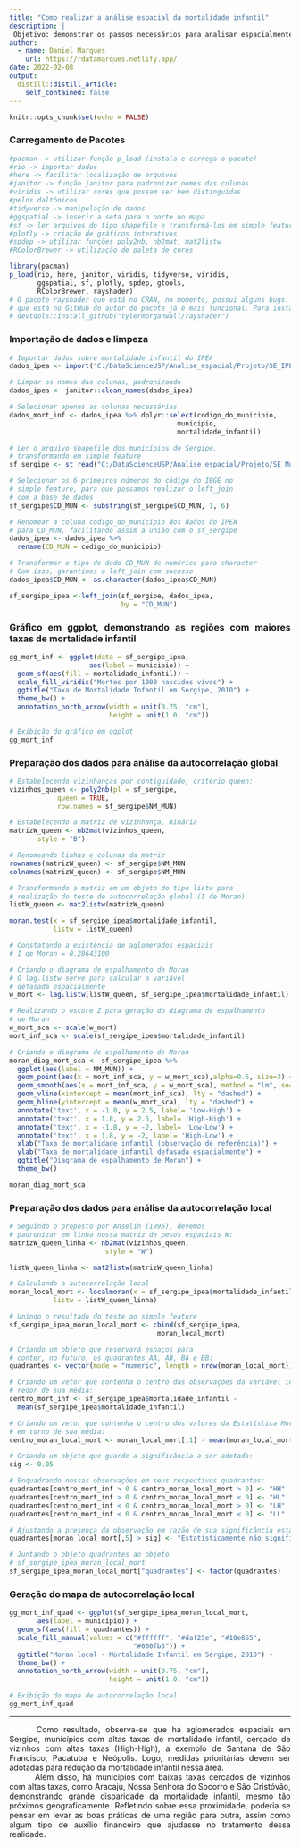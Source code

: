 ```yaml
---
title: "Como realizar a análise espacial da mortalidade infantil"
description: |
 Objetivo: demonstrar os passos necessários para analisar espacialmente dados de mortalidade infantil 
author:
  - name: Daniel Marques
    url: https://rdatamarques.netlify.app/
date: 2022-02-08
output:
  distill::distill_article:
    self_contained: false
---
```



```r
knitr::opts_chunk$set(echo = FALSE)
```

<style>
body {
text-align: justify}
</style>

### Carregamento de Pacotes

```r
#pacman -> utilizar função p_load (instala e carrega o pacote)
#rio -> importar dados
#here -> facilitar localização de arquivos
#janitor -> função janitor para padronizar nomes das colunas
#viridis -> utilizar cores que possam ser bem distinguidas 
#pelos daltônicos
#tidyverse -> manipulação de dados
#ggspatial -> inserir a seta para o norte no mapa
#sf -> ler arquivos do tipo shapefile e transformá-los em simple feature
#plotly -> criação de gráficos interativos
#spdep -> utilizar funções poly2nb, nb2mat, mat2listw
#RColorBrewer -> utilização de paleta de cores

library(pacman)
p_load(rio, here, janitor, viridis, tidyverse, viridis,
       ggspatial, sf, plotly, spdep, gtools, 
       RColorBrewer, rayshader)
# O pacote rayshader que está no CRAN, no momento, possui alguns bugs. A versão
# que está no GitHub do autor do pacote já é mais funcional. Para instalá-la:
# devtools::install_github("tylermorganwall/rayshader")
```

### Importação de dados e limpeza

```r
# Importar dados sobre mortalidade infantil do IPEA
dados_ipea <- import("C:/DataScienceUSP/Analise_espacial/Projeto/SE_IPEA.xlsx", which = "IDH_2010")

# Limpar os nomes das colunas, padronizando
dados_ipea <- janitor::clean_names(dados_ipea)

# Selecionar apenas as colunas necessárias
dados_mort_inf <- dados_ipea %>% dplyr::select(codigo_do_municipio,
                                          municipio,
                                          mortalidade_infantil)

# Ler o arquivo shapefile dos municípios de Sergipe,
# transformando em simple feature
sf_sergipe <- st_read("C:/DataScienceUSP/Analise_espacial/Projeto/SE_Municipios_2020.shp")

# Selecionar os 6 primeiros números do código do IBGE no 
# simple feature, para que possamos realizar o left_join 
# com a base de dados
sf_sergipe$CD_MUN <- substring(sf_sergipe$CD_MUN, 1, 6)

# Renomear a coluna codigo_do_municipio dos dados do IPEA
# para CD_MUN, facilitando assim a união com o sf_sergipe
dados_ipea <- dados_ipea %>%
  rename(CD_MUN = codigo_do_municipio)

# Transformar o tipo de dado CD_MUN de numérico para character
# Com isso, garantimos o left_join com sucesso
dados_ipea$CD_MUN <- as.character(dados_ipea$CD_MUN)

sf_sergipe_ipea <-left_join(sf_sergipe, dados_ipea, 
                            by = "CD_MUN")
```

### Gráfico em ggplot, demonstrando as regiões com maiores taxas de mortalidade infantil

```r
gg_mort_inf <- ggplot(data = sf_sergipe_ipea, 
                    aes(label = municipio)) + 
  geom_sf(aes(fill = mortalidade_infantil)) + 
  scale_fill_viridis("Mortes por 1000 nascidos vivos") +
  ggtitle("Taxa de Mortalidade Infantil em Sergipe, 2010") +
  theme_bw() +
  annotation_north_arrow(width = unit(0.75, "cm"),
                         height = unit(1.0, "cm"))

# Exibição do gráfico em ggplot
gg_mort_inf
```

### Preparação dos dados para análise da autocorrelação global

```r
# Estabelecendo vizinhanças por contiguidade, critério queen:
vizinhos_queen <- poly2nb(pl = sf_sergipe,
            queen = TRUE,
            row.names = sf_sergipe$NM_MUN)

# Estabelecendo a matriz de vizinhança, binária
matrizW_queen <- nb2mat(vizinhos_queen,
       style = "B")

# Renomeando linhas e colunas da matriz 
rownames(matrizW_queen) <- sf_sergipe$NM_MUN
colnames(matrizW_queen) <- sf_sergipe$NM_MUN

# Transformando a matriz em um objeto do tipo listw para
# realização do teste de autocorrelação global (I de Moran)
listW_queen <- mat2listw(matrizW_queen)

moran.test(x = sf_sergipe_ipea$mortalidade_infantil, 
           listw = listW_queen)

# Constatando a existência de aglomerados espaciais
# I de Moran = 0.28643100

# Criando o diagrama de espalhamento de Moran
# O lag.listw serve para calcular a variável 
# defasada espacialmente 
w_mort <- lag.listw(listW_queen, sf_sergipe_ipea$mortalidade_infantil)

# Realizando o escore Z para geração do diagrama de espalhamento
# de Moran
w_mort_sca <- scale(w_mort)
mort_inf_sca <- scale(sf_sergipe_ipea$mortalidade_infantil)

# Criando o diagrama de espalhamento de Moran
moran_diag_mort_sca <- sf_sergipe_ipea %>%
  ggplot(aes(label = NM_MUN)) +
  geom_point(aes(x = mort_inf_sca, y = w_mort_sca),alpha=0.6, size=3) +
  geom_smooth(aes(x = mort_inf_sca, y = w_mort_sca), method = "lm", se=FALSE) +
  geom_vline(xintercept = mean(mort_inf_sca), lty = "dashed") +
  geom_hline(yintercept = mean(w_mort_sca), lty = "dashed") +
  annotate('text', x = -1.8, y = 2.5, label= 'Low-High') +
  annotate('text', x = 1.8, y = 2.5, label= 'High-High') +
  annotate('text', x = -1.8, y = -2, label= 'Low-Low') +
  annotate('text', x = 1.8, y = -2, label= 'High-Low') +
  xlab("Taxa de mortalidade infantil (observação de referência)") +
  ylab("Taxa de mortalidade infantil defasada espacialmente") +
  ggtitle("Diagrama de espalhamento de Moran") +
  theme_bw()

moran_diag_mort_sca
```

### Preparação dos dados para análise da autocorrelação local

```r

# Seguindo o proposto por Anselin (1995), devemos 
# padronizar em linha nossa matriz de pesos espaciais W:
matrizW_queen_linha <- nb2mat(vizinhos_queen,
                        style = "W")

listW_queen_linha <- mat2listw(matrizW_queen_linha)

# Calculando a autocorrelação local
moran_local_mort <- localmoran(x = sf_sergipe_ipea$mortalidade_infantil, 
           listw = listW_queen_linha)

# Unindo o resultado do teste ao simple feature
sf_sergipe_ipea_moran_local_mort <- cbind(sf_sergipe_ipea, 
                                     moran_local_mort)

# Criando um objeto que reservará espaços para 
# conter, no futuro, os quadrantes AA, AB, BA e BB:
quadrantes <- vector(mode = "numeric", length = nrow(moran_local_mort))

# Criando um vetor que contenha o centro das observações da variável idh ao 
# redor de sua média:
centro_mort_inf <- sf_sergipe_ipea$mortalidade_infantil - 
  mean(sf_sergipe_ipea$mortalidade_infantil)

# Criando um vetor que contenha o centro dos valores da Estatística Moran Local 
# em torno de sua média:
centro_moran_local_mort <- moran_local_mort[,1] - mean(moran_local_mort[,1])

# Criando um objeto que guarde a significância a ser adotada:
sig <- 0.05

# Enquadrando nossas observações em seus respectivos quadrantes:
quadrantes[centro_mort_inf > 0 & centro_moran_local_mort > 0] <- "HH"
quadrantes[centro_mort_inf > 0 & centro_moran_local_mort < 0] <- "HL"
quadrantes[centro_mort_inf < 0 & centro_moran_local_mort > 0] <- "LH"
quadrantes[centro_mort_inf < 0 & centro_moran_local_mort < 0] <- "LL"

# Ajustando a presença da observação em razão de sua significância estatística:
quadrantes[moran_local_mort[,5] > sig] <- "Estatisticamente_não_significante"

# Juntando o objeto quadrantes ao objeto 
# sf_sergipe_ipea_moran_local_mort
sf_sergipe_ipea_moran_local_mort["quadrantes"] <- factor(quadrantes)
```

### Geração do mapa de autocorrelação local

```r
gg_mort_inf_quad <- ggplot(sf_sergipe_ipea_moran_local_mort, 
       aes(label = municipio)) + 
  geom_sf(aes(fill = quadrantes)) + 
  scale_fill_manual(values = c("#ffffff", "#daf25e", "#10e855",
                               "#000fb3")) +
  ggtitle("Moran local - Mortalidade Infantil em Sergipe, 2010") +
  theme_bw() +
  annotation_north_arrow(width = unit(0.75, "cm"),
                         height = unit(1.0, "cm"))

# Exibição do mapa de autocorrelação local
gg_mort_inf_quad
```


***

<span style="color: white">AAAA</span> Como resultado, observa-se que há aglomerados espaciais em Sergipe, municípios com altas taxas de mortalidade infantil, cercado de vizinhos com altas taxas (High-High), a exemplo de Santana de São Francisco, Pacatuba e Neópolis. Logo, medidas prioritárias devem ser adotadas para redução da mortalidade infantil nessa área.<br>
<span style="color: white">AAAA</span> Além disso, há municípios com baixas taxas cercados de vizinhos com altas taxas, como Aracaju, Nossa Senhora do Socorro e São Cristóvão, demonstrando grande disparidade da mortalidade infantil, mesmo tão próximos geograficamente. Refletindo sobre essa proximidade, poderia se pensar em levar as boas práticas de uma região para outra, assim como algum tipo de auxílio financeiro que ajudasse no tratamento dessa realidade.



